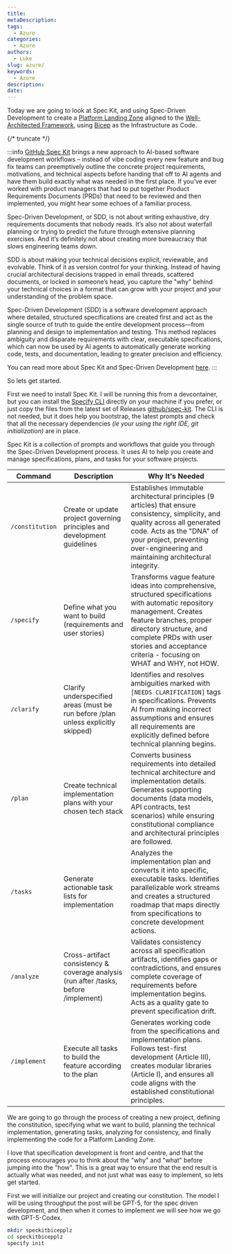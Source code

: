 ```yaml
---
title:
metaDescription: 
tags:
  - Azure
categories:
  - Azure
authors:
  - Luke
slug: azure/
keywords:
  - Azure
description:
date:
---
```


Today we are going to look at  Spec Kit, and using Spec-Driven Development to create a [Platform Landing Zone](https://learn.microsoft.com/azure/cloud-adoption-framework/ready/?WT.mc_id=AZ-MVP-5004796#platform-landing-zone) aligned to the [Well-Architected Framework](https://learn.microsoft.com/azure/well-architected/?WT.mc_id=AZ-MVP-5004796), using [Bicep](https://learn.microsoft.com/azure/azure-resource-manager/bicep/overview?tabs=bicep&WT.mc_id=AZ-MVP-5004796) as the Infrastructure as Code.

{/* truncate */}

:::info
[GitHub Spec Kit](https://github.com/github/spec-kit) brings a new approach to AI-based software development workflows – instead of vibe coding every new feature and bug fix teams can preemptively outline the concrete project requirements, motivations, and technical aspects before handing that off to AI agents and have them build exactly what was needed in the first place. If you’ve ever worked with product managers that had to put together Product Requirements Documents (PRDs) that need to be reviewed and then implemented, you might hear some echoes of a familiar process.

Spec-Driven Development, or SDD, is not about writing exhaustive, dry requirements documents that nobody reads. It’s also not about waterfall planning or trying to predict the future through extensive planning exercises. And it’s definitely not about creating more bureaucracy that slows engineering teams down.

SDD is about making your technical decisions explicit, reviewable, and evolvable. Think of it as version control for your thinking. Instead of having crucial architectural decisions trapped in email threads, scattered documents, or locked in someone’s head, you capture the "why" behind your technical choices in a format that can grow with your project and your understanding of the problem space.

Spec-Driven Development (SDD) is a software development approach where detailed, structured specifications are created first and act as the single source of truth to guide the entire development process—from planning and design to implementation and testing. This method replaces ambiguity and disparate requirements with clear, executable specifications, which can now be used by AI agents to automatically generate working code, tests, and documentation, leading to greater precision and efficiency. 

You can read more about Spec Kit and Spec-Driven Development [here](https://github.com/github/spec-kit/blob/main/spec-driven.md).
:::

So lets get started.

First we need to install Spec Kit. I will be running this from a devcontainer, but you can install the [Specify CLI](https://github.com/github/spec-kit#1-install-specify) directly on your machine if you prefer, or just copy the files from the latest set of Releases [github/spec-kit](https://github.com/github/spec-kit/releases). The CLI is not needed, but it does help you bootstrap, the latest prompts and check that all the necessary dependencies _(ie your using the right IDE, git initialization)_ are in place.

Spec Kit is a collection of prompts and workflows that guide you through the Spec-Driven Development process. It uses AI to help you create and manage specifications, plans, and tasks for your software projects.

| Command | Description | Why It's Needed |
|---------|-------------|-----------------|
| `/constitution` | Create or update project governing principles and development guidelines | Establishes immutable architectural principles (9 articles) that ensure consistency, simplicity, and quality across all generated code. Acts as the "DNA" of your project, preventing over-engineering and maintaining architectural integrity. |
| `/specify` | Define what you want to build (requirements and user stories) | Transforms vague feature ideas into comprehensive, structured specifications with automatic repository management. Creates feature branches, proper directory structure, and complete PRDs with user stories and acceptance criteria - focusing on WHAT and WHY, not HOW. |
| `/clarify` | Clarify underspecified areas (must be run before /plan unless explicitly skipped) | Identifies and resolves ambiguities marked with `[NEEDS CLARIFICATION]` tags in specifications. Prevents AI from making incorrect assumptions and ensures all requirements are explicitly defined before technical planning begins. |
| `/plan` | Create technical implementation plans with your chosen tech stack | Converts business requirements into detailed technical architecture and implementation details. Generates supporting documents (data models, API contracts, test scenarios) while ensuring constitutional compliance and architectural principles are followed. |
| `/tasks` | Generate actionable task lists for implementation | Analyzes the implementation plan and converts it into specific, executable tasks. Identifies parallelizable work streams and creates a structured roadmap that maps directly from specifications to concrete development actions. |
| `/analyze` | Cross-artifact consistency & coverage analysis (run after /tasks, before /implement) | Validates consistency across all specification artifacts, identifies gaps or contradictions, and ensures complete coverage of requirements before implementation begins. Acts as a quality gate to prevent specification drift. |
| `/implement` | Execute all tasks to build the feature according to the plan | Generates working code from the specifications and implementation plans. Follows test-first development (Article III), creates modular libraries (Article I), and ensures all code aligns with the established constitutional principles. |

We are going to go through the process of creating a new project, defining the constitution, specifying what we want to build, planning the technical implementation, generating tasks, analyzing for consistency, and finally implementing the code for a Platform Landing Zone.

I love that specification development is front and centre, and that the process encourages you to think about the "why" and "what" before jumping into the "how". This is a great way to ensure that the end result is actually what was needed, and not just what was easy to implement, so lets get started.

First we will initialize our project and creating our constitution. The model I will be using throughput the post will be GPT-5, for the spec driven development, and then when it comes to implement we will see how we go with GPT-5-Codex.

```bash
mkdir speckitbicepplz
cd speckitbicepplz
specify init
```

